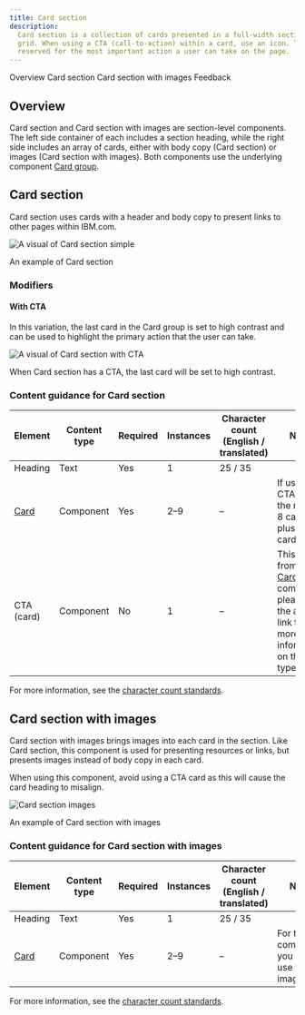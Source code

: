 ```yaml
---
title: Card section
description:
  Card section is a collection of cards presented in a full-width section with a left-column header that responds to the
  grid. When using a CTA (call-to-action) within a card, use an icon. The Primary and Secondary buttons should be
  reserved for the most important action a user can take on the page.
---
```



<ComponentDescription name="Card section" type="layout" />

<AnchorLinks>
  <AnchorLink>Overview</AnchorLink>
  <AnchorLink>Card section</AnchorLink>
  <AnchorLink>Card section with images</AnchorLink>
  <AnchorLink>Feedback</AnchorLink>
</AnchorLinks>

## Overview

Card section and Card section with images are section-level components. The left side container of each includes a
section heading, while the right side includes an array of cards, either with body copy (Card section) or images (Card
section with images). Both components use the underlying component [Card group](/components/card-group).

## Card section

Card section uses cards with a header and body copy to present links to other pages within IBM.com.

![A visual of Card section simple](../../images/pattern/card-section/card-section-simple.jpg)

<Caption>An example of Card section</Caption>

### Modifiers

#### With CTA

In this variation, the last card in the Card group is set to high contrast and can be used to highlight the primary
action that the user can take.

![A visual of Card section with CTA](../../images/pattern/card-section/card-section-cta.jpg)

<Caption>When Card section has a CTA, the last card will be set to high contrast.</Caption>

<ResourceLinks name="Card section" type="layout" multiComponent />

### Content guidance for Card section

| Element                                                             | Content type | Required | Instances | Character count <br/>(English / translated) | Notes                                                                                                                                                                          |
| ------------------------------------------------------------------- | ------------ | -------- | --------- | ------------------------------------------- | ------------------------------------------------------------------------------------------------------------------------------------------------------------------------------ |
| Heading                                                             | Text         | Yes      | 1         | 25 / 35                                     |                                                                                                                                                                                |
| [Card](https://www.ibm.com/standards/carbon/components/cards/#card) | Component    | Yes      | 2–9       | –                                           | If using a CTA card. the max is 8 cards plus 1 CTA card.                                                                                                                       |
| CTA (card)                                                          | Component    | No       | 1         | –                                           | This CTA is from the [Card group](https://www.ibm.com/standards/carbon/components/card-group/) component, please use the above link to find more information on this CTA type. |

For more information, see the [character count standards](https://www.ibm.com/standards/carbon/guidelines/content#character-count-standards).

## Card section with images

Card section with images brings images into each card in the section. Like Card section, this component is used for
presenting resources or links, but presents images instead of body copy in each card.

When using this component, avoid using a CTA card as this will cause the card heading to misalign.

![Card section images](../../images/pattern/card-section/card-section-images.jpg)

<Caption>An example of Card section with images</Caption>

<ResourceLinks name="Card section images" type="layout" multiComponent />

### Content guidance for Card section with images

| Element                                                             | Content type | Required | Instances | Character count <br/>(English / translated) | Notes                                            |
| ------------------------------------------------------------------- | ------------ | -------- | --------- | ------------------------------------------- | ------------------------------------------------ |
| Heading                                                             | Text         | Yes      | 1         | 25 / 35                                     |                                                  |
| [Card](https://www.ibm.com/standards/carbon/components/cards/#card) | Component    | Yes      | 2–9       | –                                           | For this component, you must use the image card. |

For more information, see the [character count standards](https://www.ibm.com/standards/carbon/guidelines/content#character-count-standards).

<ComponentFooter name="Card section" type="layout" />
